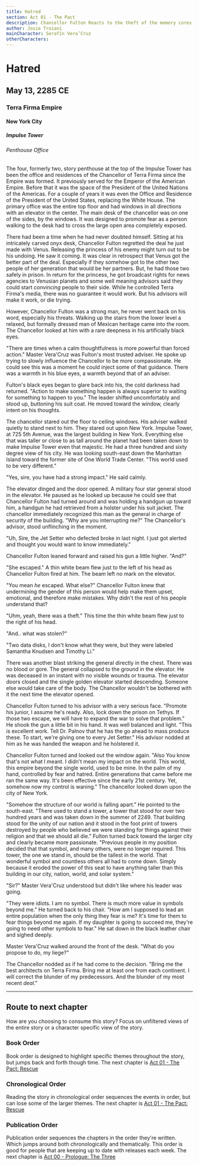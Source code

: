 ```yaml
---
title: Hatred
section: Act 01 - The Pact
description: Chancellor Fulton Reacts to the theft of the memory cores from the underground vault and plans for a new system of control.
author: Josie Troiani
mainCharacter: Serafín Vera’Cruz
otherCharacters: 
---
```


# Hatred

## May 13, 2285 CE

### Terra Firma Empire

#### New York City

##### Impulse Tower

###### Penthouse Office

The four, formerly two, story penthouse at the top of the Impulse Tower has been the office and residences of the Chancellor of Terra Firma since the Empire was formed. It previously served for the Emperor of the American Empire. Before that it was the space of the President of the United Nations of the Americas. For a couple of years it was even the Office and Residence of the President of the United States, replacing the White House. The primary office was the entire top floor and had windows in all directions with an elevator in the center. The main desk of the chancellor was on one of the sides, by the windows. It was designed to promote fear as a person walking to the desk had to cross the large open area completely exposed.

There had been a time when he had never doubted himself. Sitting at his intricately carved onyx desk, Chancellor Fulton regretted the deal he just made with Venus. Releasing the princess of his enemy might turn out to be his undoing. He saw it coming. It was clear in retrospect that Venus got the better part of the deal. Especially if they somehow got to the other two people of her generation that would be her partners. But, he had those two safely in prison. In return for the princess, he got broadcast rights for news agencies to Venusian planets and some well meaning advisors said they could start *convincing* people to their side. While he controlled Terra Firma's media, there was no guarantee it would work. But his advisors will make it work, or die trying.

However, Chancellor Fulton was a strong man, he never went back on his word, especially his threats. Walking up the stairs from the lower level a relaxed, but formally dressed man of Mexican heritage came into the room. The Chancellor looked at him with a rare deepness in his artificially black eyes.

"There are times when a calm thoughtfulness is more powerful than forced action." Master Vera'Cruz was Fulton's most trusted adviser. He spoke up trying to slowly influence the Chancellor to be more compassionate. He could see this was a moment he could inject some of that guidance. There was a warmth in his blue eyes, a warmth beyond that of an adviser.

Fulton's black eyes began to glare back into his, the cold darkness had returned. "Action to make something happen is always superior to waiting for something to happen to you." The leader shifted uncomfortably and stood up, buttoning his suit coat. He moved toward the window, clearly intent on his thoughts.

The chancellor stared out the floor to ceiling windows. His adviser walked quietly to stand next to him. They stared out upon New York. Impulse Tower, at 725 5th Avenue, was the largest building in New York. Everything else that was taller or close to as tall around the planet had been taken down to make Impulse Tower even that majestic. He had a three hundred and sixty degree view of his city. He was looking south-east down the Manhattan Island toward the former site of One World Trade Center. "This world used to be very different."

"Yes, sire, you have had a strong impact." He said calmly.

The elevator dinged and the door opened. A military four star general stood in the elevator. He paused as he looked up because he could see that Chancellor Fulton had turned around and was holding a handgun up toward him, a handgun he had retrieved from a holster under his suit jacket. The chancellor immediately recognized this man as the general in charge of security of the building. "Why are you interrupting me?" The Chancellor's advisor, stood unflinching in the moment.

"Uh, Sire, the Jet Setter who defected broke in last night. I just got alerted and thought you would want to know immediately."

Chancellor Fulton leaned forward and raised his gun a little higher. "And?"

"She escaped." A thin white beam flew just to the left of his head as Chancellor Fulton fired at him. The beam left no mark on the elevator.

"You mean *he* escaped. What else?" Chancellor Fulton knew that undermining the gender of this person would help make them upset, emotional, and therefore make mistakes. Why didn't the rest of his people understand that?

"Uhm, yeah, there was a theft." This time the thin white beam flew just to the right of his head.

"And.. what was stolen?"

"Two data disks, I don't know what they were, but they were labeled Samantha Knudsen and Timothy Li."

There was another blast striking the general directly in the chest. There was no blood or gore. The general collapsed to the ground in the elevator. He was deceased in an instant with no visible wounds or trauma. The elevator doors closed and the single golden elevator started descending. Someone else would take care of the body. The Chancellor wouldn't be bothered with it the next time the elevator opened.

Chancellor Fulton turned to his advisor with a very serious face. "Promote his junior, I assume he's ready. Also, lock down the prison on Tethys. If those two escape, we will have to expand the war to solve that problem." He shook the gun a little bit in his hand. It was well balanced and light. "This is excellent work. Tell Dr. Palnov that he has the go ahead to mass produce these. To start, we're giving one to every Jet Setter." His advisor nodded at him as he was handed the weapon and he holstered it.

Chancellor Fulton turned and looked out the window again. "Also You know that's not what I meant. I didn't mean my impact on the world. This world, this empire beyond the single world, used to be mine. In the palm of my hand, controlled by fear and hatred. Entire generations that came before me ran the same way. It's been effective since the early 21st century. Yet, somehow now my control is waning." The chancellor looked down upon the city of New York.

"Somehow the structure of our world is falling apart." He pointed to the south-east. "There used to stand a tower, a tower that stood for over two hundred years and was taken down in the summer of 2249. That building stood for the unity of our nation and it stood in the foot print of towers destroyed by people who believed we were standing for things against their religion and that we should all die." Fulton turned back toward the larger city and clearly became more passionate. "Previous people in my position decided that that symbol, and many others, were no longer required. This tower, the one we stand in, should be the tallest in the world. That wonderful symbol and countless others all had to come down. Simply because it eroded the power of this seat to have anything taller than this building in our city, nation, world, and solar system."

"Sir?" Master Vera'Cruz understood but didn't like where his leader was going.

"They were idiots. I am no symbol. There is much more value in symbols beyond me." He turned back to his chair. "How am I supposed to lead an entire population when the only thing they fear is me? It's time for them to fear things beyond me again. If my daughter is going to succeed me, they're going to need other symbols to fear." He sat down in the black leather chair and sighed deeply.

Master Vera'Cruz walked around the front of the desk. "What do you propose to do, my liege?"

The Chancellor nodded as if he had come to the decision. "Bring me the best architects on Terra Firma. Bring me at least one from each continent. I will correct the blunder of my predecessors. And the blunder of my most recent *deal*."

---

## Route to next chapter

How are you choosing to consume this story?
Focus on unfiltered views of the entire story or a character specific view of the story.

### Book Order

Book order is designed to highlight specific themes throughout the story, but jumps back and forth though time.
<Callout type="info" emoji="️📖">
    The next chapter is [Act 01 - The Pact: Rescue](./rescue.mdx)
</Callout>

### Chronological Order

Reading the story in chronological order sequences the events in order, but can lose some of the larger themes.
<Callout type="info" emoji="️🕰️">
    The next chapter is [Act 01 - The Pact: Rescue](./rescue.mdx)
</Callout>

### Publication Order

Publication order sequences the chapters in the order they're written. Which jumps around both chronologically and thematically. This order is good for people that are keeping up to date with releases each week.
<Callout type="info" emoji="️✍️">
    The next chapter is [Act 00 - Prologue: The Three](../prologue/thethree.mdx)
</Callout>
